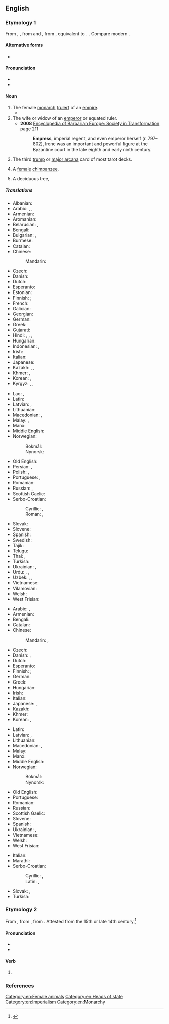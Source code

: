 {{also|Empress}}
==English==
{{wikipedia|Emperor}}

===Etymology 1===
From {{inh|en|enm|emperice}}, {{m|enm|emperesse}}, from {{der|en|xno|-}} and {{der|en|fro|empereriz}}, from {{der|en|la|imperatrix}}, equivalent to {{suf|en|emperor|ess}}. {{doublet|en|imperatrix}}. Compare modern {{cog|fr|impératrice}}.

====Alternative forms====
* {{alter|en|emperess|empresse||obsolete}}

====Pronunciation====
* {{IPA|en|/ˈɛmpɹəs/}}
* {{audio|en|en-us-empress.ogg|Audio (US)}}

====Noun====
{{en-noun}}

# The female [[monarch]] ([[ruler]]) of an [[empire]].
#* {{RQ:Marlowe Tamburlaine|1|III|iii|page=51|Sit downe by her: adorned with my Crowne,<br>As if thou wert the '''Empreſſe''' of the world.}}
# The wife or widow of an [[emperor]] or equated ruler.
#*'''2008''' [https://books.google.ca/books?id=yW-GfElbafQC&pg=PA211 Encyclopedia of Barbarian Europe: Society in Transformation] page 211
#*:'''Empress''', imperial regent, and even emperor herself (r. 797–802), Irene was an important and powerful figure at the Byzantine court in the late eighth and early ninth century.
# {{lb|en|tarot}} The third [[trump]] or [[major arcana]] card of most tarot decks.
# {{lb|en|rare}} A [[female]] [[chimpanzee]].
# A deciduous tree, {{taxlink|Paulownia tomentosa|species|ver=190611}}

=====Translations=====
{{trans-top|female monarch of an empire}}
* Albanian: {{t+|sq|perandoreshë|f}}
* Arabic: {{t|ar|إِمْبِرَاطُورَة|f}}, {{t|ar|مَلِكَة|f}}, {{t|ar|قَيْصَرَة|f}}
* Armenian: {{t+|hy|կայսրուհի}}
* Aromanian: {{t|rup|amirãroanji|f}}
* Belarusian: {{t|be|імператры́ца|f}}, {{t|be|цары́ца|f}}
* Bengali: {{t|bn|সম্রাজ্ঞী}}
* Bulgarian: {{t|bg|императри́ца|f}}, {{t+|bg|цари́ца|f}}
* Burmese: {{t+|my|ဧကရီ}}
* Catalan: {{t+|ca|emperadriu|f}}
* Chinese:
*: Mandarin: {{t+|cmn|女皇|tr=nǚhuáng}}
* Czech: {{t+|cs|císařovna|f}}
* Danish: {{t+|da|kejserinde|c}}
* Dutch: {{t+|nl|keizerin|f}}
* Esperanto: {{t|eo|imperiestrino}}
* Estonian: {{t|et|keisrinna}}
* Finnish: {{t+|fi|keisarinna}}; {{t|fi|šaahitar}} {{qualifier|female shah}}
* French: {{t+|fr|impératrice|f}}
* Galician: {{t|gl|emperatriz|f}}
* Georgian: {{t|ka|დედოფალი|sc=Geor}}
* German: {{t+|de|Kaiserin|f}}
* Greek: {{t+|el|αυτοκράτειρα|f}}
* Gujarati: {{t|gu|સમ્રાજ્ઞી}}
* Hindi: {{t|hi|महारानी|f}}, {{t|hi|साम्राज्ञी|f}}, {{t+|hi|मलिका|f}}, {{t|hi|सुल्ताना|f}} {{qualifier|Muslim}}
* Hungarian: {{t+|hu|császárnő}}
* Indonesian: {{t+|id|maharani}}, {{t|id|maharatu}}
* Irish: {{t|ga|banimpire|m}}
* Italian: {{t+|it|imperatrice|f}}
* Japanese: {{t+|ja|女帝|tr=じょてい, jotei}}
* Kazakh: {{t|kk|патшайым}}, {{t|kk|патшаханым}}, {{t|kk|император әйел}}
* Khmer: {{t+|km|អធិរាជិនី}}, {{t+|km|រាជិនី}}
* Korean: {{t|ko|여제(女帝)}}, {{t|ko|녀제(女帝)}} {{q|North Korea}}
* Kyrgyz: {{t|ky|императрица}}, {{t|ky|император аял}}, {{t+|ky|ханыша}}
{{trans-mid}}
* Lao: {{t|lo|ຈັກກະພັດດິນິ}}, {{t|lo|ລາຊິນີ}}
* Latin: {{t|la|imperātrīx|f}}
* Latvian: {{t|lv|imperatore|f}}, {{t|lv|ķeizariene|f}}
* Lithuanian: {{t|lt|imperatorė|f}}
* Macedonian: {{t|mk|царица|f}}, {{t|mk|императорка|f}}
* Malay: {{t|ms|maharani}}, {{t|ms|permaisuri}}
* Manx: {{t|gv|ard-venrein|f}}
* Middle English: {{t|enm|emperice}}
* Norwegian:
*: Bokmål: {{t+|no|keiserinne|m|f}}
*: Nynorsk: {{t|nn|keisarinne|f}}
* Old English: {{t|ang|cāseren|f}}
* Persian: {{t+|fa|امپراتریس|tr=emperâtris|sc=fa-Arab}}, {{t+|fa|ملکه|tr=maleke}}
* Polish: {{t+|pl|cesarzowa|f}}, {{t|pl|imperatorowa|f}}
* Portuguese: {{t+|pt|imperatriz|f}}, {{t+|pt|imperadora|f}}
* Romanian: {{t+|ro|împărăteasă|f}}
* Russian: {{t+|ru|императри́ца|f}}, {{t+|ru|цари́ца|f}}
* Scottish Gaelic: {{t|gd|ban-ìmpire|f}}
* Serbo-Croatian:
*: Cyrillic: {{t|sh|импѐра̄торица|f}}, {{t|sh|ца̏рица|f}}
*: Roman: {{t+|sh|impèrātorica|f}}, {{t+|sh|cȁrica|f}}
* Slovak: {{t+|sk|cisárovná|f}}
* Slovene: {{t+|sl|cesarica|f}}
* Spanish: {{t+|es|emperatriz|f}}
* Swedish: {{t+|sv|kejsarinna|c}}
* Tajik: {{t+|tg|малика}}
* Telugu: {{t+|te|చక్రవర్తిని|sc=Telu}}
* Thai: {{t|th|จักรพรรดินี}}, {{t+|th|ราชินี}}
* Turkish: {{t+|tr|imparatoriçe|f}}
* Ukrainian: {{t|uk|імператри́ця|f}}, {{t+|uk|цари́ця|f}}
* Urdu: {{t|ur|مہارانی|f|tr=mahārānī}}, {{t+|ur|ملکہ|f|tr=malikā}}, {{t|ur|سلطانہ|f|tr=sultānā}}
* Uzbek: {{t|uz|imperator xotini}}, {{t|uz|imperator ayol}}, {{t+|uz|malika}}
* Vietnamese: {{t+|vi|hoàng hậu}}
* Vilamovian: {{t|wym|kazeryn|f}}
* Welsh: {{t|cy|ymerodres|f}}
* West Frisian: {{t|fy|keizerinne|c}}
{{trans-bottom}}

{{trans-top|wife or widow of an emperor}}
* Arabic: {{t|ar|إِمْبْرَاطُورَة|f}}, {{t|ar|زَوْجَةْ إِمِبْرَاطُور|f}}
* Armenian: {{t+|hy|կայսրուհի}}
* Bengali: {{t|bn|সম্রাজ্ঞী}}
* Catalan: {{t+|ca|emperadriu|f}}
* Chinese:
*: Mandarin: {{t+|cmn|皇后|tr=huánghòu}}, {{t+|cmn|王后|tr=wánghòu}}
* Czech: {{t+|cs|císařovna|f}}
* Danish: {{t+|da|kejserinde|c}}, {{q|widow}} {{t|da|enkekejserinde|c}}
* Dutch: {{t+|nl|keizerin|f}}
* Esperanto: {{t|eo|imperiestrino}}
* Finnish: {{t+|fi|keisarinna}}; {{t|fi|šaahitar}} {{qualifier|wife or widow of a shah}}
* German: {{t+|de|Kaiserin|f}}
* Greek: {{t+|el|αυτοκράτειρα|f}}
* Hungarian: {{t|hu|császárné}}
* Irish: {{t|ga|banimpire|m}}
* Italian: {{t+|it|imperatrice|f}}
* Japanese: {{t+|ja|皇后|tr=こうごう, kōgō}}, {{t|ja|王后|tr=おうこう, ōkō}}
* Kazakh: {{t|kk|император әйел}}
* Khmer: {{t+|km|អធិរាជិនី}}
* Korean: {{t+|ko|황후(皇后)}}, {{t+|ko|왕후(王后)}}
{{trans-mid}}
* Latin: {{t|la|imperatrix|f}}
* Latvian: {{t|lv|imperatrise|f}}, {{t|lv|ķeizariene|f}}
* Lithuanian: {{t|lt|imperatorienė|f}}
* Macedonian: {{t|mk|царица|f}}, {{t|mk|императорка|f}}
* Malay: {{t|ms|maharani}}
* Manx: {{t|gv|ard-venrein|f}}
* Middle English: {{t|enm|emperice}}
* Norwegian:
*: Bokmål: {{t+|no|keiserinne|m|f}}
*: Nynorsk: {{t|nn|keisarinne|f}}
* Old English: {{t|ang|cāseren|f}}
* Portuguese: {{t+|pt|imperatriz|f}}
* Romanian: {{t+|ro|împărăteasă|f}}
* Russian: {{t+|ru|императри́ца|f}}
* Scottish Gaelic: {{t|gd|ban-ìmpire|f}}
* Slovene: {{t+|sl|cesarica|f}}
* Spanish: {{t+|es|emperatriz|f}}
* Ukrainian: {{t|uk|імператри́ця|f}}, {{t|uk|імператри́ця|f}}
* Vietnamese: {{t+|vi|hoàng hậu}}
* Welsh: {{t|cy|ymerodres|f}}
* West Frisian: {{t|fy|keizerinne|c}}
{{trans-bottom}}

{{trans-top|third trump or major arcana}}
{{trans-mid}}
{{trans-bottom}}

{{checktrans-top}}
* Italian: {{t+check|it|imperatrice|f}}
* Marathi: {{t-check|mr|महाराणी|f}}
* Serbo-Croatian:
*: Cyrillic: {{t-check|sh|царица|f|sc=Cyrl}}, {{t-check|sh|императорка|f|sc=Cyrl}}
*: Latin: {{t+check|sh|carica|f}}, {{t-check|sh|imperatorka|f}}
{{trans-mid}}
* Slovak: {{t+check|sk|cisárovná|f}}, {{qualifier|of Russia, Bulgaria}} {{t-check|sk|cárovná|f}}
* Turkish: {{t+check|tr|imparatoriçe}}
{{trans-bottom}}

===Etymology 2===
From {{inh|en|enm|empresse}}, from {{der|en|xno|enpresser||to press, to imprint}}, from {{der|en|fro|empresser}}. Attested from the 15th or late 14th century.<ref>{{R:OED Online|empress|v|61404|March 2014}}</ref>

====Pronunciation====
* {{IPA|en|/ɪmˈpɹɛs/}}
* {{rhymes|en|ɛs|s=2}}

====Verb====
{{en-verb}}

# {{rare form of|en|impress}}

===References===
<references/>

[[Category:en:Female animals]]
[[Category:en:Heads of state]]
[[Category:en:Imperialism]]
[[Category:en:Monarchy]]